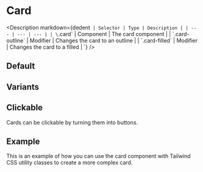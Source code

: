 
<Meta of={CardStories} />

# Card

<Description
  markdown={dedent`
    | Selector | Type | Description |
    | --- | --- | --- |
    | \`.card\` | Component | The card component |
    | \`.card-outline\` | Modifier | Changes the card to an outline |
    | \`.card-filled\` | Modifier | Changes the card to a filled |
  `}
/>

## Default

<Canvas of={CardStories.Default} />

## Variants

<Canvas of={CardStories.Variants} />

## Clickable

Cards can be clickable by turning them into buttons.

<Canvas of={CardStories.Clickable} />

## Example

This is an example of how you can use the card component with Tailwind CSS utility classes to create a more complex card.

<Canvas of={CardStories.Example} />
